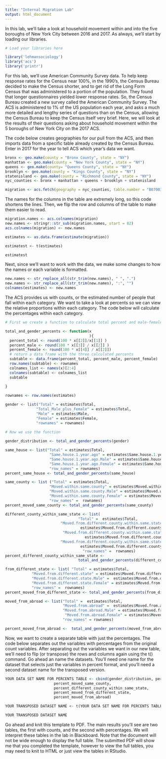 ```yaml
---
title: "Internal Migration Lab"
output: html_document
---
```


In this lab, we'll take a look at household movement within and into the five boroughs of New York City between 2016 and 2017.  As always, we'll start by loading our libraries.
 
```r
# Load your libraries here

library('lehmansociology')
library('acs')
library('printr')

```

For this lab, we'll use American Community Survey data.  To help keep response rates for the Census near 100%, in the 1990's, the Census Bureau decided to make the Census shorter, and to get rid of the Long Form Census that was administered to a portion of the population.  They found that longer questionnaires yielded lower response rates.  So, the Census Bureau created a new survey called the American Community Survey.  The ACS is administered to 1% of the US population each year, and asks a much more detailed and lengthy series of questions than on the Census, allowing the Census Bureau to keep the Census itself very brief.  Here, we will look at the results of their questions asking about household movement within the 5 boroughs of New York City on the 2017 ACS.

The code below creates geographies for our pull from the ACS, and then imports data from a specific table already created by the Census Bureau.  Enter in 2017 for the year to tell ACS which year's data we want.

````r

bronx <- geo.make(county = "Bronx County", state = "NY")
manhattan <- geo.make(county = "New York County", state = "NY")
queens <- geo.make(county= "Queens County", state = "NY")
brooklyn <- geo.make(county = "Kings County", state = "NY")
statenisland <- geo.make(county = "Richmond County", state = "NY")
nyc_counties <- bronx + manhattan + queens + brooklyn + statenisland

migration <- acs.fetch(geography = nyc_counties, table.number = "B07003", endyear = ENTER YEAR HERE, span = 1, col.names = "pretty")

````

The names for the columns in the table are extremely long, so this code shortens the lines.  Then, we flip the row and columns of the table to make them easier to read.

````r

migration.names <- acs.colnames(migration)
new.names <- stringr::str_sub(migration.names, start = 82)
acs.colnames(migration) <- new.names

estimates <- as.data.frame(estimate(migration))

estimatest <- t(estimates)

estimatest

````

Next, since we'll want to work with the data, we make some changes to how the names or each variable is formatted.

````r

new.names <- str_replace_all(str_trim(new.names), " ", ".")
new.names <- str_replace_all(str_trim(new.names), ":", "")
colnames(estimates) <- new.names

````

The ACS provides us with counts, or the estimated number of people that fall within each category.  We want to take a look at percents so we can view the relative proportions within each category.  The code below will calculate the percentages within each category.

````r

# First we create a function to calculate total percent and male-female breakdown.

total_and_gender_percents <- function(x
                                      ){
  percent_total <- round(100 * x[[2]]/x[[1]] )
  percent_male <- round(100 * x[[3]] / x[[2]] )
  percent_female <- round(100 * x[[4]] / x[[2]])
  # return a data frame with the three calculated percents
  subtable <- data.frame(percent_total, percent_male, percent_female)
  row.names(subtable) <- rownames
  colnames_list <- names(x)[2:4]
  colnames(subtable) <- colnames_list
  subtable
  
}

rownames <- row.names(estimates)

gender <- list("Total" = estimates$Total, 
              "Total_Male_plus_Female" = estimates$Total, 
              "Male" = estimates$Male, 
              "Female" = estimates$Female,
              "rownames" = rownames)
              
# Now we use the function

gender_distribution <- total_and_gender_percents(gender)

same_house <- list("Total" = estimates$Total, 
                    "Same.house.1.year.ago" = estimates$Same.house.1.year.ago,
                    "Same.house.1.year.ago.Male" = estimates$Same.house.1.year.ago.Male,
                    "Same.house.1.year.ago.Female" = estimates$Same.house.1.year.ago.Female,
                    "row_names" = rownames)
percent_same_house <- total_and_gender_percents(same_house) 

same_county <- list ("Total" = estimates$Total, 
                    "Moved.within.same.county" = estimates$Moved.within.same.county,
                    "Moved.within.same.county.Male" = estimates$Moved.within.same.county.Male,
                    "Moved.within.same.county.Female" = estimates$Moved.within.same.county.Female,
                    "row_names" =  rownames)
percent_moved_same_county <- total_and_gender_percents(same_county) 

different_county_within_same_state <- list( 
                                 "Total" =  estimates$Total, 
                         "Moved.from.different.county.within.same.state" = 
                                  estimates$Moved.from.different.county.within.same.state,
                          "Moved.from.different.county.within.same.state.Male" =
                                    estimates$Moved.from.different.county.within.same.state.Male,
                         "Moved.from.different.county.within.same.state.Female" =
                                  estimates$Moved.from.different.county.within.same.state.Female,
                                   "row_names" =  rownames)
percent_different_county_within_same_state <-
                                 total_and_gender_percents(different_county_within_same_state) 

from_different_state <- list( "Total" = estimates$Total, 
            "Moved.from.different.state" = estimates$Moved.from.different.state,
            "Moved.from.different.state.Male" =  estimates$Moved.from.different.state.Male,
            "Moved.from.different.state.Female" = estimates$Moved.from.different.state.Female,
            "row_names" =  rownames)
percent_moved_from_different_state <- total_and_gender_percents(from_different_state) 

moved_from_abroad <- list("Total" =  estimates$Total, 
                          "Moved.from.abroad" =  estimates$Moved.from.abroad,
                          "Moved.from.abroad.Male" = estimates$Moved.from.abroad.Male,
                           "Moved.from.abroad.Female" = estimates$Moved.from.abroad.Female,
                          "row_names" = rownames)

percent_moved_from_abroad <-  total_and_gender_percents(moved_from_abroad)

````

Now, we want to create a separate table with just the percentages.  The code below separates out the variables with percentages from the original count variables.  After separating out the variables we want in our new table, we'll need to flip (or transpose) the rows and columns again using the t() command.  Go ahead an name the datasets.  You'll need one name for the dataset that selects just the variables in percent format, and you'll need a second dataset name for the transposed version.

````r

YOUR DATA SET NAME FOR PERCENTS TABLE <- cbind(gender_distribution, percent_same_house, 
                      percent_moved_same_county,
                      percent_different_county_within_same_state,
                      percent_moved_from_different_state,
                      percent_moved_from_abroad)

YOUR TRANSPOSED DATASET NAME <- t(YOUR DATA SET NAME FOR PERCENTS TABLE)

YOUR TRANSPOSED DATASET NAME

````

Go ahead and knit this template to PDF.  The main results you'll see are two tables, the first with counts, and the second with percentages.  We will interpret these tables in the lab in Blackboard.  Note that the document will not be wide enough to display the full table.  The submitted PDF will show me that you completed the template, however to view the full tables, you may need to knit to HTML or just view the tables in RStudio.
